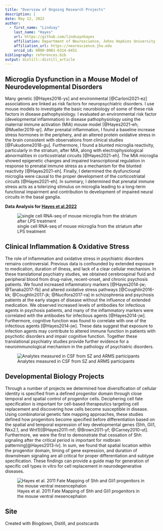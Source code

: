 ```yaml
---
title: "Overview of Ongoing Research Projects"
description: | 
date: May 12, 2022
author:
  - first_name: "Lindsay"
    last_name: "Hayes"
    url: https://github.com/lindsaynhayes
    affiliation: Department of Neuroscience, Johns Hopkins University
    affiliation_url: https://neuroscience.jhu.edu
    orcid_id: 0000-0001-6314-6451
bibliography: references.bib
output: distill::distill_article
---
```


## Microglia Dysfunction in a Mouse Model of Neurodevelopmental Disorders

Many genetic [@Hayes2016-ys] and environmental [@Carloni2021-ez] associations are linked as risk factors for neuropsychiatric disorders. I use mouse models to investigate the basic neurobiology of some of these risk factors in disease pathophysiology. I evaluated an environmental risk factor (developmental inflammation) in disease pathophysiology using the maternal immune activation (MIA) mouse model [@Hayes2021-eh; @Mueller2019-qr]. After prenatal inflammation, I found a baseline increase stress hormones in the periphery, and an altered protein oxidative stress in the brain consistent with observations from clinical studies [@Fukudome2018-gu]. Furthermore, I found a blunted microglia reactivity, particularly in the striatum, after MIA, along with electrophysiological abnormalities in corticostriatal circuits [@Hayes2021-eh]. The MIA microglia showed epigenetic changes and impaired transcriptional regulation in response to prenatal immune stress as a mechanism for the blunted reactivity [@Hayes2021-eh]. Finally, I determined the dysfunctional microglia were causal to the proper development of the corticostriatal circuits [@Hayes2021-eh]. In summary, I determined that prenatal immune stress acts as a tolerizing stimulus on microglia leading to a long-term functional impairment and contribution to development of impaired neural circuits in the basal ganglia.

**Data Analysis for [Hayes et al.2022](https://lindsaynhayes.github.io/Hayes_2022/)**

![single cell RNA-seq of mouse microglia from the striatum after LPS treatment](MG_SC.jpg)

## Clinical Inflammation & Oxidative Stress

The role of inflammation and oxidative stress in psychiatric disorders remains controversial. Previous data is confounded by extended exposure to medication, duration of illness, and lack of a clear cellular mechanism. In these translational psychiatry studies, we obtained cerebrospinal fluid and peripheral blood from drug-naïve, recent-onset, and chronic psychosis patients. We found increased inflammatory markers [@Hayes2014-jw; @Tanaka2017-fb] and altered oxidative stress pathways [@Coughlin2016-kk; @Coughlin2017-jk; @Nucifora2017-ra] in schizophrenia and psychosis patients at the early stages of disease without the influence of extended medication. We observed increased levels of antibodies for infectious agents in psychosis patients, and many of the inflammatory markers were correlated with the antibodies for infectious agents [@Hayes2014-jw]. Furthermore, cognitive function was found to correlate with one of the infectious agents [@Hayes2014-jw]. These data suggest that exposure to infection agents may contribute to altered immune function in patients with psychotic disorders and impair cognitive function. Together these translational psychiatry studies provide further evidence for a neuroimmunological mechanism in the pathology of psychiatric disorders.

![Analytes measured in CSF from SZ and ARMS participants](CSF.jpg)

## Developmental Biology Projects

Through a number of projects we determined how diversification of cellular identity is specified from a defined progenitor domain through close temporal and spatial control of progenitor cells. Deciphering cell fate specification is important for cell-based therapeutics targeting cell replacement and discovering how cells become susceptible in disease. Using combinatorial genetic fate mapping approaches, these studies defined how progenitors become specified before differentiation based on the spatial and temporal expression of key developmental genes (Shh, Gli1, Nkx2.1, and Wnt1)[@Hayes2011-mf; @Brown2011-yf; @Carney2010-ut]. Furthermore, we were the first to demonstrate that cessation of Shh signaling after the critical period is important for midbrain patterning[@Hayes2013-lv]. In sum, we found that spatial location within the progenitor domain, timing of gene expression, and duration of downstream signaling are all critical for proper differentiation and subtype specification. These findings can provide a guide map for generation of specific cell types in vitro for cell replacement in neurodegenerative diseases.

![Hayes et al. 2011 Fate Mapping of Shh and Gli1 progenitors in the mouse ventral mesencephalon](Mes.jpg)

## Site {.appendix}

Created with Blogdown, Distill, and postscards

